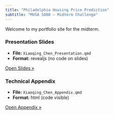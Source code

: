 ---
title: "Philadelphia Housing Price Prediction"
subtitle: "MUSA 5080 — Midterm Challenge"
---

Welcome to my portfolio site for the midterm.

::: {.grid .gutters}
::: {.g-col-12 .g-col-md-6}
### Presentation Slides
- **File:** `Xiaoqing_Chen_Presentation.qmd`
- **Format:** revealjs (no code on slides)

[Open Slides »](Xiaoqing_Chen_Presentation.html){.btn .btn-primary}
:::
::: {.g-col-12 .g-col-md-6}
### Technical Appendix
- **File:** `Xiaoqing_Chen_Appendix.qmd`
- **Format:** html (code visible)

[Open Appendix »](Xiaoqing_Chen_Appendix.html){.btn}
:::
:::

